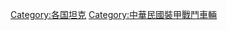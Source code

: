 {{Catnav|坦克|國籍區分的坦克}}
{{Catnav|裝甲戰鬥車輛|國籍區分的裝甲戰鬥車輛|中華民國裝甲戰鬥車輛}}
{{Catnav|頁面分類|地理|国家|亚洲国家|中華民國|中華民國陸軍|中華民國陸軍裝備|中華民國裝甲戰鬥車輛 }}
{{Catnav|頁面分類|各種主題的頁面分類|按國家分類|各國軍事|台灣軍事|中華民國陸軍|中華民國陸軍裝備|中華民國裝甲戰鬥車輛}}
{{Commons category|Tanks of Taiwan}}

[[Category:各国坦克|Category:各国坦克]]
[[Category:中華民國裝甲戰鬥車輛|Category:中華民國裝甲戰鬥車輛]]